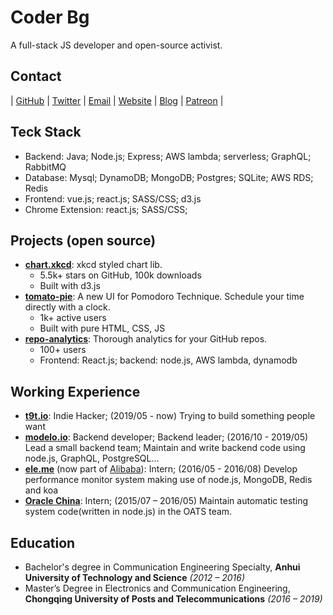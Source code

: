 # Coder Bg

A full-stack JS developer and open-source activist.

## Contact

| [GitHub](https://github.com/codergbg) | [Twitter](https://twitter.com/tim_qian) | [Email](mailto:timqian@t9t.io) | [Website](https://timqian.com) | [Blog](https://blog.t9t.io) | [Patreon](https://www.patreon.com/timqian) |

## Teck Stack

- Backend: Java; Node.js; Express; AWS lambda; serverless; GraphQL; RabbitMQ
- Database: Mysql; DynamoDB; MongoDB; Postgres; SQLite; AWS RDS; Redis
- Frontend: vue.js; react.js; SASS/CSS; d3.js
- Chrome Extension: react.js; SASS/CSS;

## Projects (open source)

- **[chart.xkcd](https://github.com/timqian/chart.xkcd)**: xkcd styled chart lib.
  - 5.5k+ stars on GitHub, 100k downloads
  - Built with d3.js
- **[tomato-pie](https://github.com/t9tio/tomato-pie)**: A new UI for Pomodoro Technique. Schedule your time directly with a clock.
  - 1k+ active users
  - Built with pure HTML, CSS, JS
- **[repo-analytics](https://github.com/repo-analytics/repo-analytics.github.io)**: Thorough analytics for your GitHub repos.
  - 100+ users
  - Frontend: React.js; backend: node.js, AWS lambda, dynamodb

## Working Experience

- **[t9t.io](https://t9t.io)**: Indie Hacker; (2019/05 - now)
Trying to build something people want
- **[modelo.io](https://modelo.io)**: Backend developer; Backend leader; (2016/10 - 2019/05)
Lead a small backend team; Maintain and write backend code using node.js, GraphQL, PostgreSQL...
- **[ele.me](https://www.ele.me/)** (now part of [Alibaba](https://www.alibaba.com/)): Intern; (2016/05 - 2016/08)
Develop performance monitor system making use of node.js, MongoDB, Redis and koa
- **[Oracle China](https://oracle.com)**: Intern; (2015/07 – 2016/05)
Maintain automatic testing system code(written in node.js) in the OATS team.

## Education

- Bachelor's degree in Communication Engineering Specialty, **Anhui University of Technology and Science** *(2012 – 2016)*
- Master’s Degree in Electronics and Communication Engineering, **Chongqing University of Posts and Telecommunications** *(2016 – 2019)*
